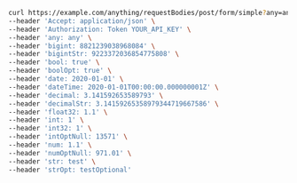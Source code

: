 ```bash showLineNumbers copy filename="Request Body Post Form Simple usage example"
curl https://example.com/anything/requestBodies/post/form/simple?any=any&bigint=8821239038968084&bigintStr=9223372036854775808&bool=true&boolOpt=true&date=2020-01-01&dateTime=2020-01-01T00%3A00%3A00.000000001Z&decimal=3.141592653589793&decimalStr=3.14159265358979344719667586&float32=1.1&int=1&int32=1&intOptNull=662527&num=1.1&numOptNull=8209.94&str=test&strOpt=testOptional \
--header 'Accept: application/json' \
--header 'Authorization: Token YOUR_API_KEY' \
--header 'any: any' \
--header 'bigint: 8821239038968084' \
--header 'bigintStr: 9223372036854775808' \
--header 'bool: true' \
--header 'boolOpt: true' \
--header 'date: 2020-01-01' \
--header 'dateTime: 2020-01-01T00:00:00.000000001Z' \
--header 'decimal: 3.141592653589793' \
--header 'decimalStr: 3.14159265358979344719667586' \
--header 'float32: 1.1' \
--header 'int: 1' \
--header 'int32: 1' \
--header 'intOptNull: 13571' \
--header 'num: 1.1' \
--header 'numOptNull: 971.01' \
--header 'str: test' \
--header 'strOpt: testOptional'
```
